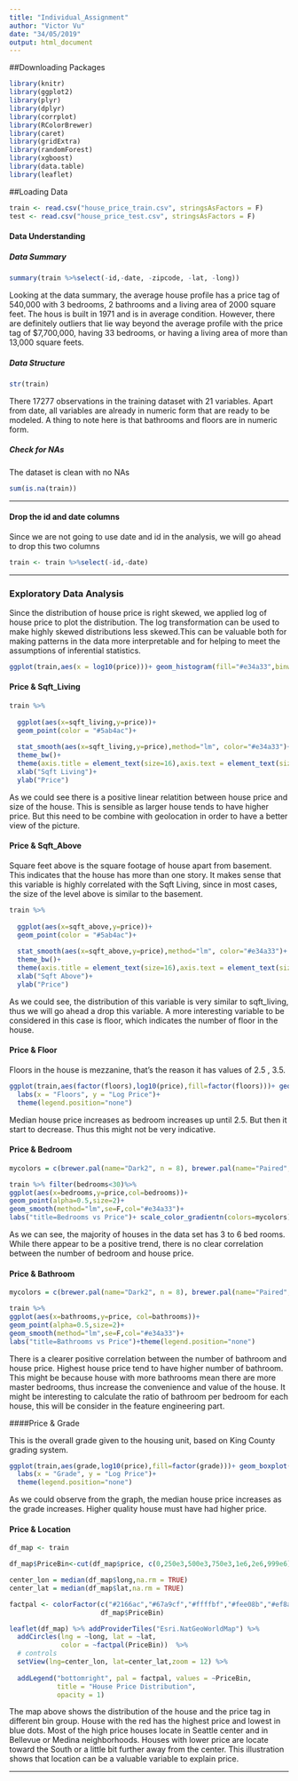 ```yaml
---
title: "Individual_Assignment"
author: "Victor Vu"
date: "34/05/2019"
output: html_document
---
```


##Downloading Packages 

```r
library(knitr)
library(ggplot2)
library(plyr)
library(dplyr)
library(corrplot)
library(RColorBrewer)
library(caret)
library(gridExtra)
library(randomForest)
library(xgboost)
library(data.table)
library(leaflet)
```


##Loading Data 
```r
train <- read.csv("house_price_train.csv", stringsAsFactors = F)
test <- read.csv("house_price_test.csv", stringsAsFactors = F)
```

#### Data Understanding {.tabset .tabset-fade .tabset-pills}

##### Data Summary
```r
summary(train %>%select(-id,-date, -zipcode, -lat, -long))
```
Looking at the data summary, the average house profile has a price tag of 540,000 with 3 bedrooms, 2 bathrooms and a living area of 2000 square feet. The hous is built in 1971 and is in average condition. However, there are definitely outliers that lie way beyond the average profile with the price tag of $7,700,000, having 33 bedrooms, or having a living area of more than 13,000 square feets. 

##### Data Structure

```r
str(train)
```
There 17277 observations in the training dataset with 21 variables. Apart from date, all variables are already in numeric form that are ready to be modeled. A thing to note here is that bathrooms and floors are in numeric form. 


##### Check for NAs
The dataset is clean with no NAs 
```r
sum(is.na(train))
```

<hr /> 

#### Drop the id and date columns

Since we are not going to use date and id in the analysis, we will go ahead to drop this two columns 

```r
train <- train %>%select(-id,-date)
```

<hr /> 

### Exploratory Data Analysis  {.tabset .tabset-fade .tabset-pills}

Since the distribution of house price is right skewed, we applied log of house price to plot the distribution. The log transformation can be used to make highly skewed distributions less skewed.This can be valuable both for making patterns in the data more interpretable and for helping to meet the assumptions of inferential statistics.

```r
ggplot(train,aes(x = log10(price)))+ geom_histogram(fill="#e34a33",binwidth=0.10)
```



#### Price & Sqft_Living

```r
train %>% 
 
  ggplot(aes(x=sqft_living,y=price))+
  geom_point(color = "#5ab4ac")+
  
  stat_smooth(aes(x=sqft_living,y=price),method="lm", color="#e34a33")+
  theme_bw()+
  theme(axis.title = element_text(size=16),axis.text = element_text(size=14))+
  xlab("Sqft Living")+
  ylab("Price")
```

As we could see there is a positive linear relatition between house price and size of the house. This is sensible as larger house tends to have higher price. But this need to be combine with geolocation in order to have a better view of the picture. 

#### Price & Sqft_Above

Square feet above is the square footage of house apart from basement. This indicates that the house has more than one story. It makes sense that this variable is highly correlated with the Sqft Living, since in most cases, the size of the level above is similar to the basement. 

```r
train %>% 
 
  ggplot(aes(x=sqft_above,y=price))+
  geom_point(color = "#5ab4ac")+
  
  stat_smooth(aes(x=sqft_above,y=price),method="lm", color="#e34a33")+
  theme_bw()+
  theme(axis.title = element_text(size=16),axis.text = element_text(size=14))+
  xlab("Sqft Above")+
  ylab("Price")
```

As we could see, the distribution of this variable is very similar to sqft_living, thus we will go ahead a drop this variable. A more interesting variable to be considered in this case is floor, which indicates the number of floor in the house. 

#### Price & Floor 

Floors in the house is mezzanine, that's the reason it has values of 2.5 , 3.5. 

```r
ggplot(train,aes(factor(floors),log10(price),fill=factor(floors)))+ geom_boxplot(alpha=0.5)+ theme_bw() + 
  labs(x = "Floors", y = "Log Price")+ 
  theme(legend.position="none")
```

Median house price increases as bedroom increases up until 2.5. But then it start to decrease. Thus this might not be very indicative.

#### Price & Bedroom 

```r
mycolors = c(brewer.pal(name="Dark2", n = 8), brewer.pal(name="Paired", n = 6))

train %>% filter(bedrooms<30)%>%
ggplot(aes(x=bedrooms,y=price,col=bedrooms))+
geom_point(alpha=0.5,size=2)+
geom_smooth(method="lm",se=F,col="#e34a33")+
labs("title=Bedrooms vs Price")+ scale_color_gradientn(colors=mycolors)+theme(legend.position="none")

```

As we can see, the majority of houses in the data set has 3 to 6 bed rooms. While there appear to be a positive trend, there is no clear correlation between the number of bedroom and house price. 

#### Price & Bathroom

```r
mycolors = c(brewer.pal(name="Dark2", n = 8), brewer.pal(name="Paired", n = 6))

train %>% 
ggplot(aes(x=bathrooms,y=price, col=bathrooms))+
geom_point(alpha=0.5,size=2)+
geom_smooth(method="lm",se=F,col="#e34a33")+
labs("title=Bathrooms vs Price")+theme(legend.position="none")
```

There is a clearer positive correlation between the number of bathroom and house price. Highest house price tend to have higher number of bathroom. This might be because house with more bathrooms mean there are more master bedrooms, thus increase the convenience and value of the house. It might be interesting to calculate the ratio of bathroom per bedroom for each house, this will be consider in the feature engineering part.

####Price & Grade 

This is the overall grade given to the housing unit, based on King County grading system. 

```r
ggplot(train,aes(grade,log10(price),fill=factor(grade)))+ geom_boxplot(alpha=0.5)+ theme_bw() + 
  labs(x = "Grade", y = "Log Price")+ 
  theme(legend.position="none")
```

As we could observe from the graph, the median house price increases as the grade increases. Higher quality house must have had higher price. 

#### Price & Location 

```r
df_map <- train

df_map$PriceBin<-cut(df_map$price, c(0,250e3,500e3,750e3,1e6,2e6,999e6))

center_lon = median(df_map$long,na.rm = TRUE)
center_lat = median(df_map$lat,na.rm = TRUE)

factpal <- colorFactor(c("#2166ac","#67a9cf","#ffffbf","#fee08b","#ef8a62","#b2182b"), 
                       df_map$PriceBin)

leaflet(df_map) %>% addProviderTiles("Esri.NatGeoWorldMap") %>%
  addCircles(lng = ~long, lat = ~lat, 
             color = ~factpal(PriceBin))  %>%
  # controls
  setView(lng=center_lon, lat=center_lat,zoom = 12) %>%
  
  addLegend("bottomright", pal = factpal, values = ~PriceBin,
            title = "House Price Distribution",
            opacity = 1)


```

The map above shows the distribution of the house and the price tag in different bin group. 
House with the red has the highest price and lowest in blue dots. Most of the high price houses locate in Seattle center and in Bellevue or Medina neighborhoods. Houses with lower price are locate toward the South or a little bit further away from the center. This illustration shows that location can be a valuable variable to explain price. 


<hr /> 

